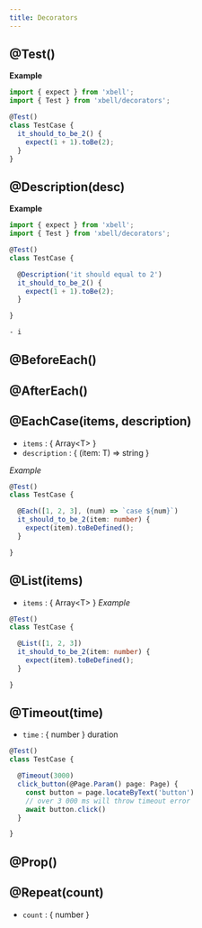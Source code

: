 ```yaml
---
title: Decorators
---
```


## @Test()

**Example**

```typescript
import { expect } from 'xbell';
import { Test } from 'xbell/decorators';

@Test()
class TestCase {
  it_should_to_be_2() {
    expect(1 + 1).toBe(2);
  }
}
```

## @Description(desc)

**Example**

```typescript
import { expect } from 'xbell';
import { Test } from 'xbell/decorators';

@Test()
class TestCase {

  @Description('it should equal to 2')
  it_should_to_be_2() {
    expect(1 + 1).toBe(2);
  }

}
```
```bash
- i
```
## @BeforeEach()

## @AfterEach()

## @EachCase(items, description)

- `items` : <type>{ Array&lt;T&gt; }</type>
- `description` : <type>{ (item: T) => string }</type>

*Example*

```typescript
@Test()
class TestCase {

  @Each([1, 2, 3], (num) => `case ${num}`)
  it_should_to_be_2(item: number) {
    expect(item).toBeDefined();
  }

}
```


## @List(items)
- `items` : <type>{ Array&lt;T&gt; }</type>
*Example*

```typescript
@Test()
class TestCase {

  @List([1, 2, 3])
  it_should_to_be_2(item: number) {
    expect(item).toBeDefined();
  }

}
```

## @Timeout(time)


- `time` : <type>{ number }</type> duration

```typescript
@Test()
class TestCase {

  @Timeout(3000)
  click_button(@Page.Param() page: Page) {
    const button = page.locateByText('button')
    // over 3 000 ms will throw timeout error
    await button.click()
  }

}
```

## @Prop()



## @Repeat(count)

- `count` : <type>{ number }</type>
